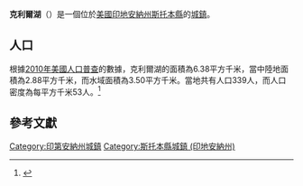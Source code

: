 {{noteTA
|G1=USState
|G2=地名
|G3=Unit
}}
{{Infobox settlement
|name            = 克利爾湖
|native_name = Clear Lake
|settlement_type          = [[鎮|城鎮]]
|image_skyline            = Steuben County Indiana Incorporated and Unincorporated areas Clear Lake Highlighted 1813438.svg
|imagesize                = 250px
|image_map                = 
|mapsize                  = 
|subdivision_type         = [[世界政區索引|國家]]
|subdivision_type1        = [[美国州份|州份]]
|subdivision_type2        = [[印地安納州行政區劃|縣]]
|subdivision_name         = [[美国|美国]]
|subdivision_name1        = [[印地安納州|印地安納州]]
|subdivision_name2        = [[斯托本縣_(印地安納州)|斯托本縣]]
|elevation_ft             = 1047
|elevation_m              = 319
|timezone                 = [[北美东部时区|CST]]
|area_total_km2           = 6.38
|area_land_km2            = 2.88
|area_water_km2           = 3.50
|area_total_sq_mi         = 
|area_land_sq_mi          = 
|area_water_sq_mi         = 
|population_as_of         = [[2010年美國人口普查|2010]]
|population_footnotes     = 
|population_total         = 339
|population_density_km2   = auto
|population_density_sq_mi = auto
|utc_offset               = -5
|coordinates              = {{coord|41|44|35|N|84|50|00|W|display=inline,title}}
| coor_pinpoint           = 
| coordinates_footnotes   = 
|timezone_DST             = EDT
|utc_offset_DST           = -4
|postal_code_type         = [[美國郵區編號|郵區編號]]
|postal_code              = 46737
|area_code                = {{link-en|电话区号260|Area code 260|260}}
|blank_name = [[地名信息系统|GNIS ID]]
|blank_info = 432626<ref name="GNIS">{{cite gnis|432626|Clear Lake}}</ref>
}}
'''克利爾湖'''（{{lang-en|Clear Lake}}）是一個位於[[美國|美國]][[印地安納州|印地安納州]][[斯托本縣_(印地安納州)|斯托本縣]]的[[鎮|城鎮]]。

== 人口 ==
根據[[2010年美國人口普查|2010年美國人口普查]]的數據，克利爾湖的面積為6.38平方千米，當中陸地面積為2.88平方千米，而水域面積為3.50平方千米。當地共有人口339人，而人口密度為每平方千米53人。<ref name="GR8">{{cite web|url=http://factfinder2.census.gov|publisher=[[美国人口调查局|美国人口调查局]]|accessdate=2011-05-14|title=American FactFinder|archive-date=2013-09-11|archive-url=https://web.archive.org/web/20130911234518/http://factfinder2.census.gov/|dead-url=no}}</ref>

== 參考文獻 ==
{{reflist}}
{{斯托本縣 (印地安納州)}}
{{Indiana-geo-stub}}
{{DEFAULTSORT:Clear Lake, Indiana}}
[[Category:印第安納州城鎮|Category:印第安納州城鎮]]
[[Category:斯托本縣城鎮_(印地安納州)|Category:斯托本縣城鎮 (印地安納州)]]